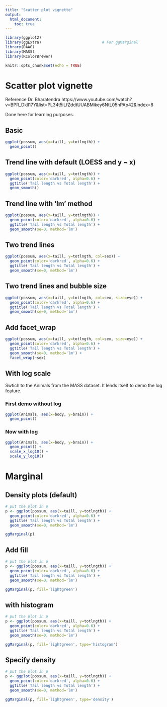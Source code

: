 ```yaml
---
title: "Scatter plot vignette"
output:
  html_document:
    toc: true
---
```


```r
library(ggplot2)
library(ggExtra)                           # For ggMarginal
library(DAAG)
library(MASS)
library(RColorBrewer)

knitr::opts_chunk$set(echo = TRUE)
```


# Scatter plot vignette

Reference Dr. Bharatendra https://www.youtube.com/watch?v=BPR_Dkll17Y&list=PL34t5iLfZddtUUABMikey6NtL05hPAp42&index=8 

Done here for learning purposes.

## Basic

```r
ggplot(possum, aes(x=taill, y=totlngth)) +
  geom_point()
```


## Trend line with default (LOESS and y ~ x)

```r
ggplot(possum, aes(x=taill, y=totlngth)) +
  geom_point(color='darkred', alpha=0.6) +
  ggtitle('Tail length vs Total length') + 
  geom_smooth()
```


## Trend line with 'lm' method


```r
ggplot(possum, aes(x=taill, y=totlngth)) +
  geom_point(color='darkred', alpha=0.6) +
  ggtitle('Tail length vs Total length') + 
  geom_smooth(se=0, method='lm')
```


## Two trend lines

```r

ggplot(possum, aes(x=taill, y=totlngth, col=sex)) +
  geom_point(color='darkred', alpha=0.6) +
  ggtitle('Tail length vs Total length') + 
  geom_smooth(se=0, method='lm')

```

## Two trend lines and bubble size

```r
ggplot(possum, aes(x=taill, y=totlngth, col=sex, size=eye)) +
  geom_point(color='darkred', alpha=0.6) +
  ggtitle('Tail length vs Total length') + 
  geom_smooth(se=0, method='lm')


```

## Add facet_wrap

```r
ggplot(possum, aes(x=taill, y=totlngth, col=sex, size=eye)) +
  geom_point(color='darkred', alpha=0.6) +
  ggtitle('Tail length vs Total length') + 
  geom_smooth(se=0, method='lm') +
  facet_wrap(~sex)

```

## With log scale

Swtich to the Animals from the MASS dataset. It lends itself to demo the log feature.

### First demo without log

```r

ggplot(Animals, aes(x=body, y=brain)) +
  geom_point()

```

### Now with log

```r
ggplot(Animals, aes(x=body, y=brain)) +
  geom_point() +
  scale_x_log10() +
  scale_y_log10()


```

# Marginal

## Density plots (default)

```r

# put the plot in p
p <- ggplot(possum, aes(x=taill, y=totlngth)) +
  geom_point(color='darkred', alpha=0.6) +
  ggtitle('Tail length vs Total length') + 
  geom_smooth(se=0, method='lm')

ggMarginal(p)

```


## Add fill

```r

# put the plot in p
p <- ggplot(possum, aes(x=taill, y=totlngth)) +
  geom_point(color='darkred', alpha=0.6) +
  ggtitle('Tail length vs Total length') + 
  geom_smooth(se=0, method='lm')

ggMarginal(p, fill='lightgreen')

```


## with histogram

```r

# put the plot in p
p <- ggplot(possum, aes(x=taill, y=totlngth)) +
  geom_point(color='darkred', alpha=0.6) +
  ggtitle('Tail length vs Total length') + 
  geom_smooth(se=0, method='lm')

ggMarginal(p, fill='lightgreen', type='histogram')

```


## Specify density

```r

# put the plot in p
p <- ggplot(possum, aes(x=taill, y=totlngth)) +
  geom_point(color='darkred', alpha=0.6) +
  ggtitle('Tail length vs Total length') + 
  geom_smooth(se=0, method='lm')

ggMarginal(p, fill='lightgreen', type='density')

```